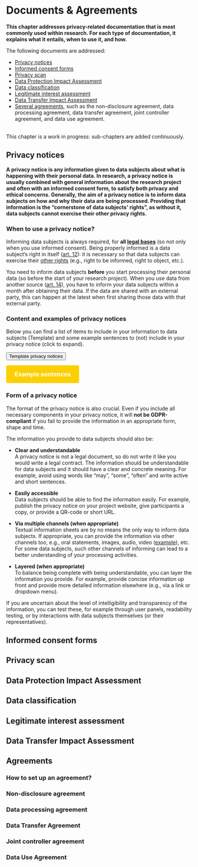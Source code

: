 # Documents & Agreements {#legal-documents}

**This chapter addresses privacy-related documentation that is most commonly used
within research. For each type of documentation, it explains what it entails,
when to use it, and how.**

The following documents are addressed:

- [Privacy notices](#privacy-notices)
- [Informed consent forms](#informed-consent-forms)
- [Privacy scan](#privacy-scan)
- [Data Protection Impact Assessment](#dpia)
- [Data classification](#data-classification)
- [Legitimate interest assessment](#legitimate-interest-assessment)
- [Data Transfer Impact Assessment](#dtia)
- [Several agreements](#agreements), such as the non-disclosure agreement, data processing
agreement, data transfer agreement, joint controller agreement, and data use 
agreement.

::::note
<br>
This chapter is a work in progress: sub-chapters are added continuously.
::::

## Privacy notices {#privacy-notices}

<head>
<meta name="viewport" content="width=device-width, initial-scale=1">
<style>
details {
  width: 100% /*620px*/;
}

details > summary { /* Copy from button css */
  list-style: none;
  align-items: center;
  background-clip: padding-box;
  background-color: #FCD000;
  border: none;
  border-radius: .25rem;
  box-shadow: rgba(0, 0, 0, 0.02) 0 1px 3px 0;
  box-sizing: border-box;
  color: white;
  cursor: pointer;
  display: inline-flex;
  font-size: 16px;
  font-weight: 600;
  justify-content: center;
  line-height: 1.25;
  margin: 0;
  min-height: 3rem;
  padding: calc(.875rem - 1px) calc(1.5rem - 1px);
  position: relative;
  text-decoration: none;
  transition: all 250ms;
  user-select: none;
  -webkit-user-select: none;
  touch-action: manipulation;
  vertical-align: baseline;
  width: auto;
  margin-right: 5px;
}

details > div {
  border-radius: 0 0 10px 10px;
  padding: 12px 6px;
  margin: 0;
  box-shadow: 3px 3px 4px grey;
}

details[open] > summary {
  background-color: #FFCD00;
}
</style>
</head>

**A privacy notice is any information given to data subjects about what is 
happening with their personal data. In research, a privacy notice is usually 
combined with general information about the research project and often with an 
informed consent form, to satisfy both privacy and ethical concerns. Generally, 
the aim of a privacy notice is to inform data subjects on how and why their 
data are being processed. Providing that information is the "cornerstone of 
data subjects’ rights", as without it, data subjects cannot exercise their other 
privacy rights.**

### When to use a privacy notice?
Informing data subjects is always required, for **all [legal bases](#legal-basis)** 
(so not only when you use informed consent). Being properly informed is a data 
subject’s right in itself (<a href="https://gdpr-info.eu/art-12-gdpr/" target = "_blank">art. 12</a>): 
it is necessary so that data subjects can exercise their [other rights](#data-subject-rights)
(e.g., right to be informed, right to object, etc.). 

You need to inform data subjects **before** you start processing their personal 
data (so before the start of your research project). When you use data from 
another source (<a href="https://gdpr-info.eu/art-14-gdpr/" target="_blank">art. 14</a>), 
you have to inform your data subjects within a month after obtaining their data. 
If the data are shared with an external party, this can happen at the latest 
when first sharing those data with that external party.

### Content and examples of privacy notices
Below you can find a list of items to include in your information to data 
subjects (Template) and some example sentences to (not) include in your privacy
notice (click to expand).

<a href="https://www.uu.nl/sites/default/files/RDM_Support_Template_Information_letter.pdf" 
target = "_blank" style="text-decoration: none;"><button type="button">Template privacy notices</button></a> 
  
<details><summary><b>Example sentences</b></summary>

<table style="width:100%">
  <tr>
    <th>Bad promise</th>
    <th>Alternative</th>
  </tr>
  <tr>
    <td>“After the project ends, we will delete all of your data, so that you will not be identifiable anymore.”</td>
    <td>"After the end of the study, we will delete the code linking your data to your name. We will store your de-identified data for 10 years for integrity purposes.”</td>
  </tr>
  <tr>
    <td>“Your data will be fully anonymised before they are shared with others.”</td>
    <td>“We will remove personal information that could reasonably identify you before we share any files with other researchers."</td>
  </tr>
    <tr>
    <td>“All data that you will provide will be kept strictly confidential and will not be shared further.”</td>
    <td>“The main researcher will keep a link that identifies you to your coded information. They will keep this link secure and available only to the selected members of the research team.”</td>
  </tr>
    <tr>
    <td>“Your data will only be accessible by the research team, and no one else.”</td>
    <td>“We will only share your de-identified data with other researchers if they agree to treat your data confidentially and only after approval from the original research team."</td>
  </tr>
    <tr>
    <td>“You can withdraw your consent from this study at any time up until the end of the research project. If you withdraw your consent, we will delete all your data from our dataset immediately.”</td>
    <td>“You can withdraw your consent from this study at any time, without stating a reason why and without any repercussions. Please inform the researcher about your decision. We will then delete any personal data referring to you that we still have. However, if we somehow processed your data before you withdrew your consent, such processing does not need to be undone.”</td>
  </tr>
</table>
</details>

### Form of a privacy notice
::::fyi
The format of the privacy notice is also crucial. Even if you include all 
necessary components in your privacy notice, it will **not be GDPR-compliant** 
if you fail to provide the information in an appropriate form, shape and time.
::::

The information you provide to data subjects should also be:

- **Clear and understandable**<br>
A privacy notice is not a legal document, so do not write it like you would 
write a legal contract. The information should be understandable for data 
subjects and it should have a clear and concrete meaning. For example, avoid 
using words like “may”, “some”, “often” and write active and short sentences.

- **Easily accessible**<br>
Data subjects should be able to find the information easily. For example, publish 
the privacy notice on your project website, give participants a copy, or provide 
a QR-code or short URL.

- **Via multiple channels (when appropriate)**<br>
Textual information sheets are by no means the only way to inform data subjects. 
If appropriate, you can provide the information via other channels too, e.g., 
oral statements, images, audio, video 
(<a href="https://www.youtube.com/watch?v=H5aMCfqw1Lw" target="_blank">example</a>), 
etc. For some data subjects, such other channels of informing can lead to a better 
understanding of your processing activities.

- **Layered (when appropriate)**<br>
To balance being complete with being understandable, you can layer the 
information you provide. For example, provide concise information up front and 
provide more detailed information elsewhere (e.g., via a link or dropdown menu).

If you are uncertain about the level of intelligibility and transparency of the 
information, you can test these, for example through user panels, readability 
testing, or by interactions with data subjects themselves (or their 
representatives).

## Informed consent forms {#informed-consent-forms}

## Privacy scan {#privacy-scan}

## Data Protection Impact Assessment {#dpia}

## Data classification {#data-classification}

## Legitimate interest assessment {#legitimate-interest-assessment}

## Data Transfer Impact Assessment {#dtia}

## Agreements {#agreements}

### How to set up an agreement? {#set-up-agreements}

### Non-disclosure agreement {#nda}

### Data processing agreement {#data-processing-agreement}

### Data Transfer Agreement {#data-transfer-agreement}

### Joint controller agreement {#joint-controller-agreement}

### Data Use Agreement {#user-agreement}
